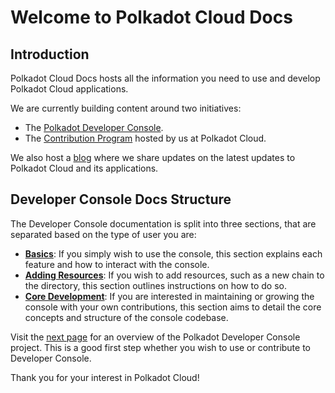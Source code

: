 # Welcome to Polkadot Cloud Docs

## Introduction

Polkadot Cloud Docs hosts all the information you need to use and develop Polkadot Cloud applications. 

We are currently building content around two initiatives:
- The [Polkadot Developer Console](https://console.polkadot.cloud).
- The [Contribution Program](/contributing) hosted by us at Polkadot Cloud.

We also host a [blog](/blog) where we share updates on the latest updates to Polkadot Cloud and its applications.

## Developer Console Docs Structure

The Developer Console documentation is split into three sections, that are separated based on the type of user you are:

- **[Basics](/console/basics/interface-overview)**: If you simply wish to use the console, this section explains each feature and how to interact with the console.
- **[Adding Resources](console/resources/adding-a-chain)**: If you wish to add resources, such as a new chain to the directory, this section outlines instructions on how to do so.
- **[Core Development](/console/development/installation)**: If you are interested in maintaining or growing the console with your own contributions, this section aims to detail the core concepts and structure of the console codebase.

Visit the [next page](/console/overview) for an overview of the Polkadot Developer Console project. This is a good first step whether you wish to use or contribute to Developer Console.

Thank you for your interest in Polkadot Cloud!
